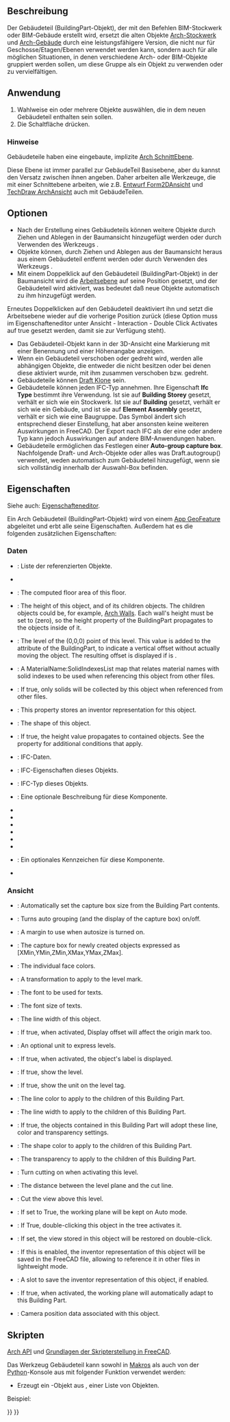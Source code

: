 <languages/>

{{Docnav/de
|
|
|[[Arch_Workbench/de|Arch]]
|IconL=
|IconR=
|IconC=Workbench_Arch.svg
}}

{{VeryImportantMessage|DIESER BEFEHL IST VERALTET<br>
Er steht in {{VersionPlus/de|1.0}} nicht zur Verfügung.<br>Das BuildingPart-Objekt ist allerdings nicht veraltet; statt diesem können die Befehle [[Arch_Building/de|Arch Gebäude]] und [[Arch_Floor/de|Arch Stockwerk]] verwendet werden, um es zu erstellen.}}

{{GuiCommand/de
|Name=Arch BuildingPart
|Name/de=Arch Gebäudeteil
|MenuLocation=Arch → Gebäudeteil, 3D/BIM → Level
|Workbenches=[[Arch_Workbench/de|Arch]]
|Version=0.18
|SeeAlso=[[Arch_Building/de|Arch Gebäude]], [[Arch_Site/de|Arch Grundstück]]
}}

<span id="Description"></span>
==Beschreibung==

<div class="mw-translate-fuzzy">
Der Gebäudeteil (BuildingPart-Objekt), der mit den Befehlen BIM-Stockwerk oder BIM-Gebäude erstellt wird, ersetzt die alten Objekte [[Arch_Floor/de|Arch-Stockwerk]] und [[Arch_Building/de|Arch-Gebäude]] durch eine leistungsfähigere Version, die nicht nur für Geschosse/Etagen/Ebenen verwendet werden kann, sondern auch für alle möglichen Situationen, in denen verschiedene Arch- oder BIM-Objekte gruppiert werden sollen, um diese Gruppe als ein Objekt zu verwenden oder zu vervielfältigen.
</div>

<span id="Usage"></span>
==Anwendung==

# Wahlweise ein oder mehrere Objekte auswählen, die in dem neuen Gebäudeteil enthalten sein sollen.
# Die Schaltfläche {{Button|[[Image:Arch BuildingPart.svg|16px]] [[Arch_BuildingPart/de|Arch Gebäudeteil]]}} drücken.

<span id="Notes"></span>
=== Hinweise ===

Gebäudeteile haben eine eingebaute, implizite [[Arch_SectionPlane/de|Arch SchnittEbene]].

Diese Ebene ist immer parallel zur GebäudeTeil Basisebene, aber du kannst den Versatz zwischen ihnen angeben. Daher arbeiten alle Werkzeuge, die mit einer Schnittebene arbeiten, wie z.B. [[Draft_Shape2DView/de|Entwurf Form2DAnsicht]] und [[TechDraw_ArchView/de|TechDraw ArchAnsicht]] auch mit GebäudeTeilen.

<span id="Options"></span>
==Optionen==

* Nach der Erstellung eines Gebäudeteils können weitere Objekte durch Ziehen und Ablegen in der Baumansicht hinzugefügt werden oder durch Verwenden des Werkzeugs {{Button|[[Image:Arch Add.svg|16px]] [[Arch_Add/de|Arch Hinzufügen]]}}.
* Objekte können, durch Ziehen und Ablegen aus der Baumansicht heraus aus einem Gebäudeteil entfernt werden oder durch Verwenden des Werkzeugs {{Button|[[Image:Arch Remove.svg|16px]] [[Arch_Remove/de|Arch Entfernen]]}}.
* Mit einem Doppelklick auf den Gebäudeteil (BuildingPart-Objekt) in der Baumansicht wird die [[Draft_SelectPlane/de|Arbeitsebene]] auf seine Position gesetzt, und der Gebäudeteil wird aktiviert, was bedeutet daß neue Objekte automatisch zu ihm hinzugefügt werden.
Erneutes Doppelklicken auf den Gebäudeteil deaktiviert ihn und setzt die Arbeitsebene wieder auf die vorherige Position zurück (diese Option muss im Eigenschafteneditor unter Ansicht - Interaction - Double Click Activates auf true gesetzt werden, damit sie zur Verfügung steht).
* Das Gebäudeteil-Objekt kann in der 3D-Ansicht eine Markierung mit einer Benennung und einer Höhenangabe anzeigen.
* Wenn ein Gebäudeteil verschoben oder gedreht wird, werden alle abhängigen Objekte, die entweder die {{PropertyData/de|Move With Host}} nicht besitzen oder bei denen diese aktiviert wurde, mit ihm zusammen verschoben bzw. gedreht.
* Gebäudeteile können [[Draft_Clone/de|Draft Klone]] sein.
* Gebäudeteile können jeden IFC-Typ annehmen. Ihre Eigenschaft '''Ifc Type''' bestimmt ihre Verwendung. Ist sie auf '''Building Storey''' gesetzt, verhält er sich wie ein Stockwerk. Ist sie auf '''Building''' gesetzt, verhält er sich wie ein Gebäude, und ist sie auf '''Element Assembly''' gesetzt, verhält er sich wie eine Baugruppe. Das Symbol ändert sich entsprechend dieser Einstellung, hat aber ansonsten keine weiteren Auswirkungen in FreeCAD. Der Export nach IFC als der eine oder andere Typ kann jedoch Auswirkungen auf andere BIM-Anwendungen haben.
* Gebäudeteile ermöglichen das Festlegen einer '''Auto-group capture box'''. Nachfolgende Draft- und Arch-Objekte oder alles was Draft.autogroup() verwendet, weden automatisch zum Gebäudeteil hinzugefügt, wenn sie sich vollständig innerhalb der Auswahl-Box befinden. {{Version/de|0.20}}

<span id="Properties"></span>
==Eigenschaften==

Siehe auch: [[Property_editor/de|Eigenschafteneditor]].

Ein Arch Gebäudeteil (BuildingPart-Objekt) wird von einem [[App_GeoFeature/de|App GeoFeature]] abgeleitet und erbt alle seine Eigenschaften. Außerdem hat es die folgenden zusätzlichen Eigenschaften:

<span id="Data"></span>
===Daten===

{{TitleProperty|Basis}}

* {{PropertyData/de|Group|LinkList}}: Liste der referenzierten Objekte.
* {{PropertyData/de|_ Group Touched|Bool|Hidden}}

{{TitleProperty|Building Part}}

* {{PropertyData|Area|Area}}: The computed floor area of this floor.
* {{PropertyData|Height|Length}}: The height of this object, and of its children objects. The children objects could be, for example, [[Arch Wall|Arch Walls]]. Each wall's height must be set to {{incode|0}} (zero), so the height property of the BuildingPart propagates to the objects inside of it.
* {{PropertyData|Level Offset|Length}}: The level of the (0,0,0) point of this level. This value is added to the {{incode|Placement.Base.z}} attribute of the BuildingPart, to indicate a vertical offset without actually moving the object. The resulting offset is displayed if {{PropertyView|Show Level}} is {{TRUE}}.
* {{PropertyData|Materials Table|Map|Hidden}}: A MaterialName:SolidIndexesList map that relates material names with solid indexes to be used when referencing this object from other files.
* {{PropertyData|Only Solids|Bool}}: If true, only solids will be collected by this object when referenced from other files.
* {{PropertyData|Saved Inventor|FileIncluded|Hidden}}: This property stores an inventor representation for this object.
* {{PropertyData|Shape|PartShape|Hidden}}: The shape of this object.

{{TitleProperty|Children}}

* {{PropertyData|Height Propagate|Bool}}: If true, the height value propagates to contained objects. See the {{PropertyData|Height}} property for additional conditions that apply.

{{TitleProperty|IFC}}

* {{PropertyData/de|Ifc Data|Map|Hidden}}: IFC-Daten.
* {{PropertyData/de|Ifc Properties|Map|Hidden}}: IFC-Eigenschaften dieses Objekts.
* {{PropertyData/de|Ifc Type|Enumeration}}: IFC-Typ dieses Objekts.

{{TitleProperty|IFC Attributes}}

* {{PropertyData/de|Description|String}}: Eine optionale Beschreibung für diese Komponente.
* {{PropertyData/de|Global Id|String}}
* {{PropertyData/de|Object Type|String}}
* {{PropertyData/de|Overall Height|Length}}
* {{PropertyData/de|Overall Width|Length}}
* {{PropertyData/de|Partitioning Type|Enumeration}}
* {{PropertyData/de|Predefined Type|Enumeration}}
* {{PropertyData/de|Tag|String}}: Ein optionales Kennzeichen für diese Komponente.
* {{PropertyData/de|User Defined Partitioning Type|String}}

<span id="View"></span>
===Ansicht===

{{TitleProperty|Auto Group}}

* {{PropertyView|Autogroup Autosize|Bool}}: Automatically set the capture box size from the Building Part contents. {{Version|0.20}}
* {{PropertyView|Autogroup Box|Bool}}: Turns auto grouping (and the display of the capture box) on/off. {{Version|0.20}}
* {{PropertyView|Autogroup Margin|Length}}: A margin to use when autosize is turned on. {{Version|0.20}}
* {{PropertyView|Autogroup Size|IntegerList}}: The capture box for newly created objects expressed as [XMin,YMin,ZMin,XMax,YMax,ZMax]. {{Version|0.20}}

{{TitleProperty|Building Part}}

* {{PropertyView|Diffuse Color|ColorList|Hidden}}: The individual face colors.
* {{PropertyView|Display Offset|Placement}}: A transformation to apply to the level mark.
* {{PropertyView|Font Name|Font}}: The font to be used for texts.
* {{PropertyView|Font Size|Length}}: The font size of texts.
* {{PropertyView|Line Width|Float}}: The line width of this object.
* {{PropertyView|Origin Offset|Bool}}: If true, when activated, Display offset will affect the origin mark too.
* {{PropertyView|Override Unit|String}}: An optional unit to express levels.
* {{PropertyView|Show Label|Bool}}: If true, when activated, the object's label is displayed.
* {{PropertyView|Show Level|Bool}}: If true, show the level.
* {{PropertyView|Show Unit|Bool}}: If true, show the unit on the level tag.

{{TitleProperty|Children}}

* {{PropertyView|Children Line Color|Color}}: The line color to apply to the children of this Building Part.
* {{PropertyView|Children Line Width|Float}}: The line width to apply to the children of this Building Part.
* {{PropertyView|Children Override|Bool}}: If true, the objects contained in this Building Part will adopt these line, color and transparency settings.
* {{PropertyView|Children Shape Color|Color}}: The shape color to apply to the children of this Building Part.
* {{PropertyView|Children Transparency|Percent}}: The transparency to apply to the children of this Building Part.

{{TitleProperty|Clip}}

* {{PropertyView|Auto Cut View|Bool}}: Turn cutting on when activating this level.
* {{PropertyView|Cut Margin|Length}}: The distance between the level plane and the cut line.
* {{PropertyView|Cut View|Bool}}: Cut the view above this level.

{{TitleProperty|Interactions}}

* {{PropertyView|Auto Working Plane|Bool}}: If set to True, the working plane will be kept on Auto mode.
* {{PropertyView|Double Click Activates|Bool}}: If True, double-clicking this object in the tree activates it.
* {{PropertyView|Restore View|Bool}}: If set, the view stored in this object will be restored on double-click.
* {{PropertyView|Save Inventor|Bool}}: If this is enabled, the inventor representation of this object will be saved in the FreeCAD file, allowing to reference it in other files in lightweight mode.
* {{PropertyView|Saved Inventor|FileIncluded|Hidden}}: A slot to save the inventor representation of this object, if enabled.
* {{PropertyView|Set Working Plane|Bool}}: If true, when activated, the working plane will automatically adapt to this Building Part.
* {{PropertyView|View Data|FloatList|Hidden}}: Camera position data associated with this object.

<span id="Scripting"></span>
==Skripten==

{{Emphasis|Siehe auch:}} [[Arch_API/de|Arch API]] und [[FreeCAD_Scripting_Basics/de|Grundlagen der Skripterstellung in FreeCAD]].

Das Werkzeug Gebäudeteil kann sowohl in [[macros/de|Makros]] als auch von der [[Python/de|Python]]-Konsole aus mit folgender Funktion verwendet werden:

{{Code|code=
BuildingPart = makeBuildingPart(objectslist=None)
}}

* Erzeugt ein {{incode|Building}}-Objekt aus {{incode|objectslist}}, einer Liste von Objekten.

Beispiel:
{{Code|code=
import FreeCAD, Draft, Arch

p1 = FreeCAD.Vector(0, 0, 0)
p2 = FreeCAD.Vector(2000, 0, 0)
baseline = Draft.makeLine(p1, p2)
baseline2 = Draft.makeLine(p1, -1*p2)

Wall1 = Arch.makeWall(baseline, length=None, width=150, height=2000)
Wall2 = Arch.makeWall(baseline2, length=None, width=150, height=1800)
FreeCAD.ActiveDocument.recompute()

BuildingPart = Arch.makeBuildingPart([Wall1, Wall2])

Floor = Arch.makeFloor([BuildingPart])
Building = Arch.makeBuilding([Floor])
Site = Arch.makeSite(Building)
FreeCAD.ActiveDocument.recompute()
}}


{{Docnav/de
|
|
|[[Arch_Workbench/de|Arch]]
|IconL=
|IconR=
|IconC=Workbench_Arch.svg
}}

{{BIM_Tools_navi{{#translation:}}}}
{{Userdocnavi{{#translation:}}}}